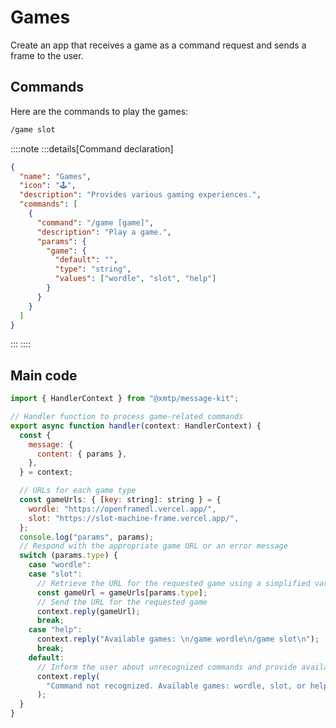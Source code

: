 # Games

Create an app that receives a game as a command request and sends a frame to the user.

## Commands

Here are the commands to play the games:

```bash [cmd]
/game slot
```

::::note
:::details[Command declaration]

```json
{
  "name": "Games",
  "icon": "🕹️",
  "description": "Provides various gaming experiences.",
  "commands": [
    {
      "command": "/game [game]",
      "description": "Play a game.",
      "params": {
        "game": {
          "default": "",
          "type": "string",
          "values": ["wordle", "slot", "help"]
        }
      }
    }
  ]
}
```

:::
::::

## Main code

```jsx [src/handler/game.ts]
import { HandlerContext } from "@xmtp/message-kit";

// Handler function to process game-related commands
export async function handler(context: HandlerContext) {
  const {
    message: {
      content: { params },
    },
  } = context;

  // URLs for each game type
  const gameUrls: { [key: string]: string } = {
    wordle: "https://openframedl.vercel.app/",
    slot: "https://slot-machine-frame.vercel.app/",
  };
  console.log("params", params);
  // Respond with the appropriate game URL or an error message
  switch (params.type) {
    case "wordle":
    case "slot":
      // Retrieve the URL for the requested game using a simplified variable assignment
      const gameUrl = gameUrls[params.type];
      // Send the URL for the requested game
      context.reply(gameUrl);
      break;
    case "help":
      context.reply("Available games: \n/game wordle\n/game slot\n");
      break;
    default:
      // Inform the user about unrecognized commands and provide available options
      context.reply(
        "Command not recognized. Available games: wordle, slot, or help.",
      );
  }
}
```
